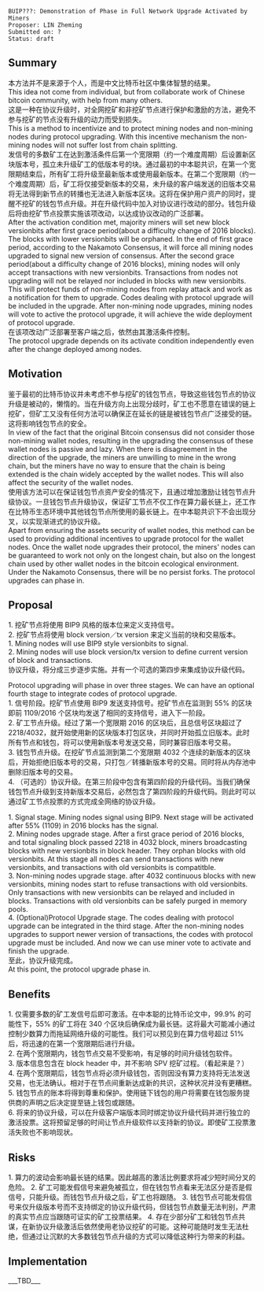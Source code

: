 <pre>
BUIP???: Demonstration of Phase in Full Network Upgrade Activated by Miners
Proposer: LIN Zheming
Submitted on: ?
Status: draft
</pre>

==Summary==

本方法并不是来源于个人，而是中文比特币社区中集体智慧的结果。<br/>
This idea not come from individual, but from collaborate work of Chinese bitcoin community, with help from many others.<br/>

这是一种在协议升级时，对全网挖矿和非挖矿节点进行保护和激励的方法，避免不参与挖矿的节点没有升级的动力而受到损失。<br/>
This is a method to incentivize and to protect mining nodes and non-mining nodes during protocol upgrading. With this incentive mechanism the non-mining nodes will not suffer lost from chain splitting.<br/>

发信号的多数矿工在达到激活条件后第一个宽限期（约一个难度周期）后设置新区块版本号，孤立未升级矿工的低版本号的块。通过最初的中本聪共识，在第一个宽限期结束后，所有矿工将升级至最新版本或使用最新版本。在第二个宽限期（约一个难度周期）后，矿工将仅接受新版本的交易，未升级的客户端发送的旧版本交易将无法得到新节点的转播也无法进入新版本区块。这将在保护用户资产的同时，提醒不挖矿的钱包节点升级。并在升级代码中加入对协议进行改动的部分。钱包升级后将由挖矿节点投票实施该项改动，以达成协议改动的广泛部署。<br/>

After the activation condition met, majority miners will set new block versionbits after first grace period(about a difficulty change of 2016 blocks). The blocks with lower versionbits will be orphaned. In the end of first grace period, according to the Nakamoto Consensus, it will force all mining nodes upgraded to signal new version of consensus. After the second grace period(about a difficulty change of 2016 blocks), mining nodes will only accept transactions with new versionbits. Transactions from nodes not upgrading will not be relayed nor included in blocks with new versionbits. This will protect funds of non-mining nodes from replay attack and work as a notification for them to upgrade. Codes dealing with protocol upgrade will be included in the upgrade. After non-mining node upgrades, mining nodes will vote to active the protocol upgrade, it will achieve the wide deployment of protocol upgrade.<br/>

在该项改动广泛部署至客户端之后，依然由其激活条件控制。<br/>
The protocol upgrade depends on its activate condition independently even after the change deployed among nodes.<br/>

==Motivation==

鉴于最初的比特币协议并未考虑不参与挖矿的钱包节点，导致这些钱包节点的协议升级是被动的，懒惰的。当在升级方向上出现分歧时，矿工也不愿意在错误的链上挖矿，但矿工又没有任何方法可以确保正在延长的链是被钱包节点广泛接受的链。这将影响钱包节点的安全。<br/>

In view of the fact that the original Bitcoin consensus did not consider those non-mining wallet nodes, resulting in the upgrading the consensus of these wallet nodes is passive and lazy. When there is disagreement in the direction of the upgrade, the miners are unwilling to mine in the wrong chain, but the miners have no way to ensure that the chain is being extended is the chain widely accepted by the wallet nodes. This will also affect the security of the wallet nodes.<br/>

使用该方法可以在保证钱包节点资产安全的情况下，且通过增加激励让钱包节点升级协议。一旦钱包节点升级协议，保证矿工节点不仅工作在算力最长链上，还工作在比特币生态环境中其他钱包节点所使用的最长链上。在中本聪共识下不会出现分叉，以实现渐进式的协议升级。<br/>

Apart from ensuring the assets security of wallet nodes, this method can be used to providing additional incentives to upgrade protocol for the wallet nodes. Once the wallet node upgrades their protocol, the miners' nodes can be guaranteed to work not only on the longest chain, but also on the longest chain used by other wallet nodes in the bitcoin ecological environment. Under the Nakamoto Consensus, there will be no persist forks. The protocol upgrades can phase in.<br/>

==Proposal==

1. 挖矿节点将使用 BIP9 风格的版本位来定义支持信号。<br/>
2. 挖矿节点将使用 block version／tx version 来定义当前的块和交易版本。<br/>

1. Mining nodes will use BIP9 style versionbits to signal.<br/>
2. Mining nodes will use block version/tx version to define current version of block and transactions.<br/>

协议升级，将分成三步逐步实施。并有一个可选的第四步来集成协议升级代码。

Protocol upgrading will phase in over three stages. We can have an optional fourth stage to integrate codes of protocol upgrade.<br/>

1. 信号阶段。挖矿节点使用 BIP9 发送支持信号。挖矿节点在监测到 55% 的区块即前 1109/2016 个区块均发送了相同的支持信号，进入下一阶段。<br/>
2. 矿工节点升级。经过了第一个宽限期 2016 的区块后，且总信号区块超过了 2218/4032，就开始使用新的区块版本打包区块，并同时开始孤立旧版本。此时所有节点和钱包，将可以使用新版本号发送交易，同时兼容旧版本号交易。<br/>
3. 钱包节点升级。在挖矿节点监测到第二个宽限期 4032 个连续的新版本的区块后，开始拒绝旧版本号的交易，只打包／转播新版本号的交易。同时将从内存池中删除旧版本号的交易。<br/>
4. （可选的）协议升级。在第三阶段中包含有第四阶段的升级代码。当我们确保钱包节点升级到支持新版本交易后，必然包含了第四阶段的升级代码。则此时可以通过矿工节点投票的方式完成全网络的协议升级。

1. Signal stage. Mining nodes signal using BIP9. Next stage will be activated after 55% (1109) in 2016 blocks has the signal.<br/>
2. Mining nodes upgrade stage. After a first grace period of 2016 blocks, and total signaling block passed 2218 in 4032 block, miners broadcasting blocks with new versionbits in block header. They orphan blocks with old versionbits. At this stage all nodes can send transactions with new versionbits, and transactions with old versionbits is compatitble.<br/>
3. Non-mining nodes upgrade stage. after 4032 continuous blocks with new versionbits, mining nodes start to refuse transactions with old versionbits. Only transactions with new versionbits can be relayed and included in blocks. Transactions with old versionbits can be safely purged in memory pools.<br/>
4. (Optional)Protocol Upgrade stage. The codes dealing with protocol upgrade can be integrated in the third stage. After the non-mining nodes upgrades to support newer version of transactions, the codes with protocol upgrade must be included. And now we can use miner vote to activate and finish the upgrade.<br/>

至此，协议升级完成。<br/>

At this point, the protocol upgrade phase in.<br/>

==Benefits==

1. 仅需要多数的矿工发信号后即可激活。在中本聪的比特币论文中，99.9% 的可能性下，55% 的矿工将在 340 个区块后确保成为最长链。这将最大可能减小通过控制少数算力而拖延网络升级的可能性。我们可以预见到在算力信号超过 51% 后，将迅速的在第一个宽限期后进行升级。<br/>
2. 在两个宽限期内，钱包节点交易不受影响，有足够的时间升级钱包软件。<br/>
3. 版本信息包含在 block header 中，并不影响 SPV 挖矿过程。（看起来是？）<br/>
4. 在两个宽限期后，钱包节点将必须升级钱包，否则因没有算力支持将无法发送交易，也无法确认。相对于在节点间重新达成新的共识，这种状况并没有更糟糕。<br/>
5. 钱包节点的账本将得到尊重和保护。使用链下钱包的用户将需要在钱包服务提供商的声明之后决定提至链上钱包或跟随。<br/>
6. 将来的协议升级，可以在升级客户端版本同时绑定协议升级代码并进行独立的激活投票。这将预留足够的时间让节点升级软件以支持新的协议。即使矿工投票激活失败也不影响现状。<br/>

==Risks==

1. 算力的波动会影响最长链的结果。因此越高的激活比例要求将减少短时间分叉的危险。
2. 矿工可能发假信号来避免被孤立，但在钱包节点看来无法区分是否是假信号，只能升级。而钱包节点升级之后，矿工也将跟随。
3. 钱包节点可能发假信号来仅升级版本号而不支持绑定的协议升级代码，但钱包节点数量无法判别，严肃的真实节点应当跟随可证实的矿工投票结果。
4. 存在少部分矿工和钱包节点共谋，在新协议升级激活后依然使用老协议挖矿的可能。这种可能随时发生无法杜绝，但通过让沉默的大多数钱包节点升级的方式可以降低这种行为带来的利益。

==Implementation==
___TBD___
